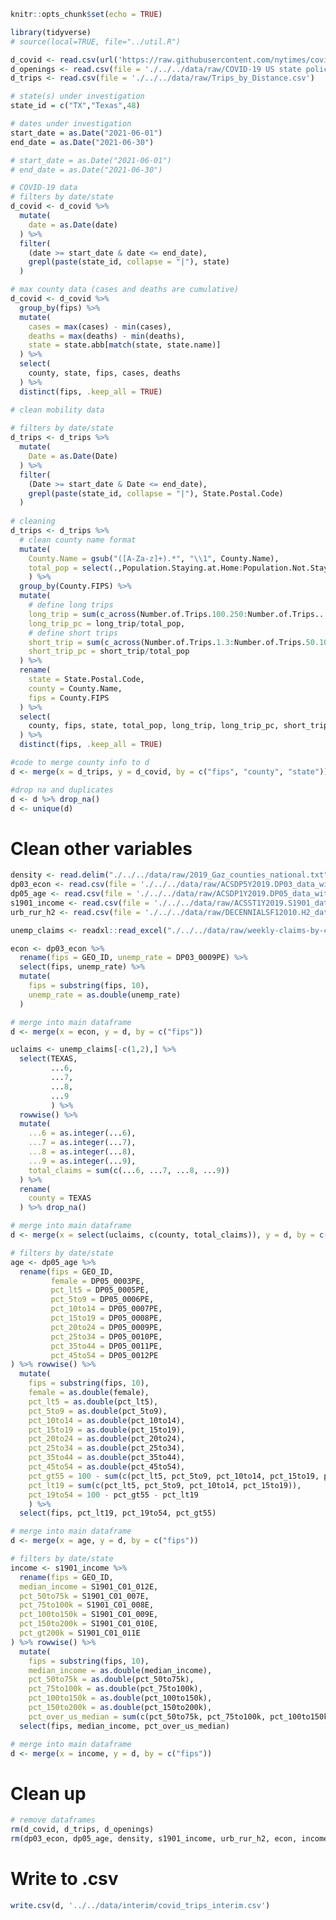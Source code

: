 
```r
knitr::opts_chunk$set(echo = TRUE)
```

```r
library(tidyverse)
# source(local=TRUE, file="../util.R")
```

```r
d_covid <- read.csv(url('https://raw.githubusercontent.com/nytimes/covid-19-data/master/us-counties.csv'))
d_openings <- read.csv(file = './../../data/raw/COVID-19 US state policy database (CUSP) - Closures & Reopening.csv')
d_trips <- read.csv(file = './../../data/raw/Trips_by_Distance.csv')
```

```r
# state(s) under investigation
state_id = c("TX","Texas",48)

# dates under investigation
start_date = as.Date("2021-06-01")
end_date = as.Date("2021-06-30")

# start_date = as.Date("2021-06-01")
# end_date = as.Date("2021-06-30")
```


```r
# COVID-19 data
# filters by date/state
d_covid <- d_covid %>%
  mutate(
    date = as.Date(date)
  ) %>%
  filter(
    (date >= start_date & date <= end_date),
    grepl(paste(state_id, collapse = "|"), state)
  )

# max county data (cases and deaths are cumulative)
d_covid <- d_covid %>%
  group_by(fips) %>%
  mutate(
    cases = max(cases) - min(cases),
    deaths = max(deaths) - min(deaths),
    state = state.abb[match(state, state.name)]
  ) %>%
  select(
    county, state, fips, cases, deaths
  ) %>%
  distinct(fips, .keep_all = TRUE)
```

```r
# clean mobility data
 
# filters by date/state
d_trips <- d_trips %>%
  mutate(
    Date = as.Date(Date)
  ) %>%
  filter(
    (Date >= start_date & Date <= end_date),
    grepl(paste(state_id, collapse = "|"), State.Postal.Code)
  )
  
# cleaning
d_trips <- d_trips %>%
  # clean county name format
  mutate(
    County.Name = gsub("([A-Za-z]+).*", "\\1", County.Name),
    total_pop = select(.,Population.Staying.at.Home:Population.Not.Staying.at.Home) %>% rowSums(na.rm = TRUE)
    ) %>%
  group_by(County.FIPS) %>%
  mutate(
    # define long trips
    long_trip = sum(c_across(Number.of.Trips.100.250:Number.of.Trips...500)),
    long_trip_pc = long_trip/total_pop,
    # define short trips
    short_trip = sum(c_across(Number.of.Trips.1.3:Number.of.Trips.50.100)),
    short_trip_pc = short_trip/total_pop
  ) %>%
  rename(
    state = State.Postal.Code,
    county = County.Name,
    fips = County.FIPS
  ) %>%
  select(
    county, fips, state, total_pop, long_trip, long_trip_pc, short_trip, short_trip_pc
  ) %>%
  distinct(fips, .keep_all = TRUE)
```

```r
#code to merge county info to d
d <- merge(x = d_trips, y = d_covid, by = c("fips", "county", "state"))

#drop na and duplicates
d <- d %>% drop_na()
d <- unique(d)
```


# Clean other variables
```r
density <- read.delim("./../../data/raw/2019_Gaz_counties_national.txt", header=TRUE, sep="\t")
dp03_econ <- read.csv(file = './../../data/raw/ACSDP5Y2019.DP03_data_with_overlays_2021-07-26T143523.csv')
dp05_age <- read.csv(file = './../../data/raw/ACSDP1Y2019.DP05_data_with_overlays_2021-07-21T215013.csv')
s1901_income <- read.csv(file = './../../data/raw/ACSST1Y2019.S1901_data_with_overlays_2021-07-21T222906.csv') 
urb_rur_h2 <- read.csv(file = './../../data/raw/DECENNIALSF12010.H2_data_with_overlays_2021-06-08T173848.csv') 

unemp_claims <- readxl::read_excel("./../../data/raw/weekly-claims-by-county-twc.xlsx")

```


```r
econ <- dp03_econ %>%
  rename(fips = GEO_ID, unemp_rate = DP03_0009PE) %>%
  select(fips, unemp_rate) %>%
  mutate(
    fips = substring(fips, 10),
    unemp_rate = as.double(unemp_rate)
  )

# merge into main dataframe
d <- merge(x = econ, y = d, by = c("fips"))
```
```r

uclaims <- unemp_claims[-c(1,2),] %>%
  select(TEXAS,
         ...6,
         ...7,
         ...8,
         ...9
         ) %>% 
  rowwise() %>%
  mutate(
    ...6 = as.integer(...6),
    ...7 = as.integer(...7),
    ...8 = as.integer(...8),
    ...9 = as.integer(...9),
    total_claims = sum(c(...6, ...7, ...8, ...9))
  ) %>%
  rename(
    county = TEXAS
  ) %>% drop_na()

# merge into main dataframe
d <- merge(x = select(uclaims, c(county, total_claims)), y = d, by = c("county"))
```


```r
# filters by date/state
age <- dp05_age %>%
  rename(fips = GEO_ID,
         female = DP05_0003PE, 
         pct_lt5 = DP05_0005PE, 
         pct_5to9 = DP05_0006PE, 
         pct_10to14 = DP05_0007PE, 
         pct_15to19 = DP05_0008PE, 
         pct_20to24 = DP05_0009PE, 
         pct_25to34 = DP05_0010PE, 
         pct_35to44 = DP05_0011PE, 
         pct_45to54 = DP05_0012PE
) %>% rowwise() %>%
  mutate(
    fips = substring(fips, 10),
    female = as.double(female), 
    pct_lt5 = as.double(pct_lt5), 
    pct_5to9 = as.double(pct_5to9), 
    pct_10to14 = as.double(pct_10to14), 
    pct_15to19 = as.double(pct_15to19), 
    pct_20to24 = as.double(pct_20to24), 
    pct_25to34 = as.double(pct_25to34), 
    pct_35to44 = as.double(pct_35to44), 
    pct_45to54 = as.double(pct_45to54),
    pct_gt55 = 100 - sum(c(pct_lt5, pct_5to9, pct_10to14, pct_15to19, pct_20to24, pct_25to34, pct_35to44, pct_45to54)),
    pct_lt19 = sum(c(pct_lt5, pct_5to9, pct_10to14, pct_15to19)),
    pct_19to54 = 100 - pct_gt55 - pct_lt19
    ) %>%
  select(fips, pct_lt19, pct_19to54, pct_gt55)

# merge into main dataframe
d <- merge(x = age, y = d, by = c("fips"))
```

```r
# filters by date/state
income <- s1901_income %>%
  rename(fips = GEO_ID,
  median_income = S1901_C01_012E,  
  pct_50to75k = S1901_C01_007E, 
  pct_75to100k = S1901_C01_008E, 
  pct_100to150k = S1901_C01_009E, 
  pct_150to200k = S1901_C01_010E, 
  pct_gt200k = S1901_C01_011E
) %>% rowwise() %>%
  mutate(
    fips = substring(fips, 10),
    median_income = as.double(median_income), 
    pct_50to75k = as.double(pct_50to75k), 
    pct_75to100k = as.double(pct_75to100k), 
    pct_100to150k = as.double(pct_100to150k), 
    pct_150to200k = as.double(pct_150to200k), 
    pct_over_us_median = sum(c(pct_50to75k, pct_75to100k, pct_100to150k, pct_150to200k))) %>%
  select(fips, median_income, pct_over_us_median)

# merge into main dataframe
d <- merge(x = income, y = d, by = c("fips"))
```


# Clean up
```r
# remove dataframes
rm(d_covid, d_trips, d_openings)
rm(dp03_econ, dp05_age, density, s1901_income, urb_rur_h2, econ, income, age)

```

# Write to .csv
```r
write.csv(d, '../../data/interim/covid_trips_interim.csv')
```









